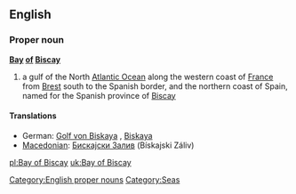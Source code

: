 ==English==
{{wikipedia}}

===Proper noun===
'''[[bay|Bay]] [[of]] [[Biscay]]'''

# a gulf of the North [[Atlantic Ocean]] along the western coast of [[France]] from [[Brest]] south to the Spanish border, and the northern coast of Spain, named for the Spanish province of [[Biscay]]

====Translations====
* German: [[Golf von Biskaya]] {{m}}, [[Biskaya]] {{f}}
* [[Macedonian]]: [[Бискајски Залив]] (Bískajski Záliv) {{m}}

[[Category:English proper nouns]]
[[Category:Seas]]

[[pl:Bay of Biscay]]
[[uk:Bay of Biscay]]